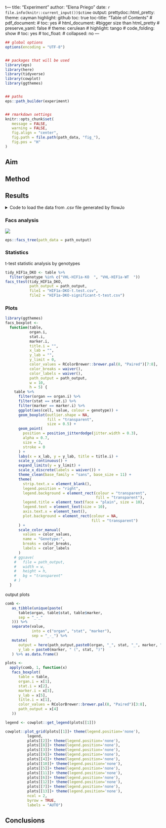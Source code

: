 t---
title: "Experiment"
author: "Elena Priego"
date: `r file.info(knitr::current_input())$ctime`
output:
  prettydoc::html_pretty:
    theme: cayman
    highlight: github
    toc: true
toc-title: "Table of Contents"
#   pdf_document:
#     toc: yes
#   html_document: #bigger size than html_pretty
#     preserve_yaml: false
#     theme: cerulean
#     highlight: tango
#     code_folding: show
#     toc: yes
#     toc_float:
#       collapsed: no
---

```r

## global options
options(encoding = "UTF-8")


## packages that will be used
library(eps)
library(here)
library(tidyverse)
library(cowplot)
library(ggthemes)


## paths
eps::path_builder(experiment)


## rmarkdown settings
knitr::opts_chunk$set(
   message = FALSE,
   warning = FALSE,
   fig.align = "center",
   fig.path = file.path(path_data, "fig_"),
   fig.pos = "H"
)


```

## Aim


## Method


## Results

<details><summary>Code to load the data from .csv file generated by flowJo</summary>
```r
data("gate_pattern")
data("micecode")
table <- facs_tidytable(file = "Table.xls", 
                             path_data = path_output,
                             animalario_file = experiment, 
                             path_raw = path_raw, 
                             gate_pattern = gate_pattern, 
                             micecode = micecode)
table <-
  table %>% mutate(
    genotype = factor(
      genotype,
      levels = c(
        "VHL-WT  ",
        "VHL-KO  ",
        "VHL-HIF1a-WT  ",
        "VHL-HIF1a-KO  ",
        "VHL-HIF2a-WT  ",
        "VHL-HIF2a-KO  ",
        "VHL-HIF1a-HIF2a-WT  ",
        "VHL-HIF1a-HIF2a-KO  "
      )
    )
  )
  
```
</details>

### Facs analysis

![](.%5Coutput%5Cgate-strategy.png)

```r
eps::facs_tree(path_data = path_output)
```


### Statistics

t-test statistic analysis by genotypes

```r
tidy_HIF1a_DKO <- table %>% 
  filter(genotype %in% c("VHL-HIF1a-KO  ", "VHL-HIF1a-WT  "))
facs_ttest(tidy_HIF1a_DKO, 
           path_output = path_output,
           file1 = "HIF1a-DKO-t.test.csv", 
           file2 = "HIF1a-DKO-significant-t-test.csv")
```

### Plots

```r
library(ggthemes)
facs_boxplot <-
  function(table,
           organ.i,
           stat.i,
           marker.i,
           title.i = "",
           x_lab = "",
           y_lab = "",
           y_limit = 0,
           color_values = RColorBrewer::brewer.pal(8, "Paired")[7:8],
           color_breaks = waiver(),
           color_labels = waiver(),
           path_output = path_output,
           w = 10,
           h = 5) {
    table %>%
      filter(organ == organ.i) %>%
      filter(stat == stat.i) %>%
      filter(marker == marker.i) %>%
      ggplot(aes(cell, value, colour = genotype)) +
      geom_boxplot(outlier.shape = NA,
                   fill = "transparent",
                   size = 0.5) +
      geom_point(
        position = position_jitterdodge(jitter.width = 0.3),
        alpha = 0.7,
        size = 3,
        stroke = 0
      ) +
      labs(x = x_lab, y = y_lab, title = title.i) +
      scale_y_continuous() +
      expand_limits(y = y_limit) +
      scale_x_discrete(labels = waiver()) +
      theme_clean(base_family = "sans", base_size = 11) +
      theme(
        strip.text.x = element_blank(),
        legend.position = "right",
        legend.background = element_rect(colour = "transparent",
                                         fill = "transparent"),
        legend.title = element_text(face = "plain", size = 10),
        legend.text = element_text(size = 10),
        axis.text.x = element_text(),
        plot.background = element_rect(colour = NA,
                                       fill = "transparent")
      ) +
      scale_color_manual(
        values = color_values,
        name = "Genotype:",
        breaks = color_breaks,
        labels = color_labels
      )
    # ggsave(
    #   file = path_output,
    #   width = w,
    #   height = h,
    #   bg = "transparent"
    # )
  }
```

output plots

```r
comb <-
   as_tibble(unique(paste(
      table$organ, table$stat, table$marker,
      sep = "_-_"
   ))) %>%
   separate(value,
            into = c("organ", "stat", "marker"),
            sep = "_-_") %>%
   mutate(
      output = here(path_output,paste0(organ, "_", stat, "_", marker, ".png")),
      y_lab = paste0(marker, " (", stat, ")")
   ) %>% as.data.frame()

plots <- 
  apply(comb, 1, function(x)
   facs_boxplot(
      table = table,
      organ.i = x[1],
      stat.i = x[2],
      marker.i = x[3],
      y_lab = x[5],
      title.i = x[1],
      color_values = RColorBrewer::brewer.pal(8, "Paired")[3:8],
      path_output = x[4]
   ))

legend <- cowplot::get_legend(plots[[1]])

cowplot::plot_grid(plots[[1]]+ theme(legend.position='none'), 
          legend, 
          plots[[2]]+ theme(legend.position='none'), 
          plots[[8]]+ theme(legend.position='none'), 
          plots[[3]]+ theme(legend.position='none'), 
          plots[[9]]+ theme(legend.position='none'),
          plots[[4]]+ theme(legend.position='none'),
          plots[[10]]+ theme(legend.position='none'), 
          plots[[5]]+ theme(legend.position='none'), 
          plots[[11]]+ theme(legend.position='none'), 
          plots[[6]]+ theme(legend.position='none'), 
          plots[[12]]+ theme(legend.position='none'),
          plots[[7]]+ theme(legend.position='none'), 
          plots[[13]]+ theme(legend.position='none'), 
          ncol = 2, 
          byrow = TRUE, 
          labels = "AUTO")

```

## Conclusions

